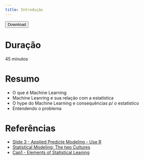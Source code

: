 ```yaml
---
title: Introdução
---
```


<a href = "../intro.zip"><button>Download</button></a>

# Duração

45 minutos

# Resumo

* O que é Machine Learning
* Machine Leanring e sua relação com a estatística
* O hype do Machine Learning e consequências p/ o estatístico
* Entendendo o problema

# Referências

- [Slide 3 - Applied Predicte Modeling - Use R](https://static1.squarespace.com/static/51156277e4b0b8b2ffe11c00/t/53ad86e5e4b0b52e4e71cfab/1403881189332/Applied_Predictive_Modeling_in_R.pdf)
- [Statistical Modeling: The two Cultures](http://staff.pubhealth.ku.dk/~tag/Teaching/share/material/Breiman-two-cultures.pdf)
- [Cap1 - Elements of Statistical Leaning](https://web.stanford.edu/~hastie/Papers/ESLII.pdf)
